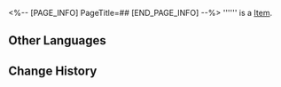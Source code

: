 <%-- [PAGE_INFO]
PageTitle=##
[END_PAGE_INFO] --%>
{{Item Infobox
|id          = 300201
|image       = Item .png
|type        = 
|invCategory = Valuables
|rarity      = 3
|effect      = 
|description = 
}}
'''''' is a [[Item]].

==Other Languages==
{{Other Languages
|en   = 
|zhs  = 
|zht  = 
|ja   = 
|ko   = 
|es   = 
|fr   = 
|ru   = 
|th   = 
|vi   = 
|de   = 
|id   = 
|pt   = 
}}

==Change History==
{{Change History|2.0}}